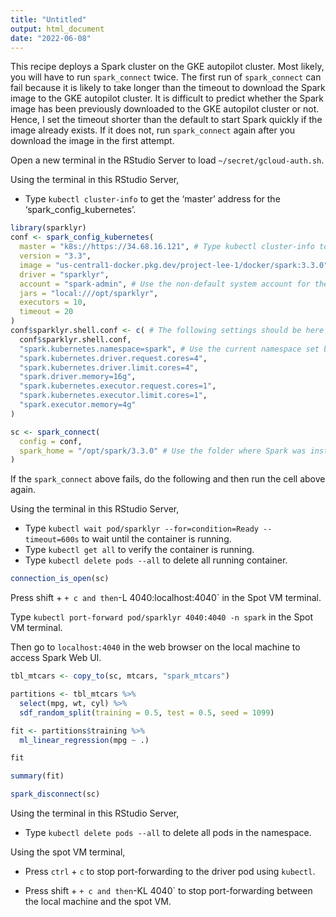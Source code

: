 ```yaml
---
title: "Untitled"
output: html_document
date: "2022-06-08"
---
```


This recipe deploys a Spark cluster on the GKE autopilot cluster. Most likely, you will have to run `spark_connect` twice. The first run of `spark_connect` can fail because it is likely to take longer than the timeout to download the Spark image to the GKE autopilot cluster. It is difficult to predict whether the Spark image has been previously downloaded to the GKE autopilot cluster or not. Hence, I set the timeout shorter than the default to start Spark quickly if the image already exists. If it does not, run `spark_connect` again after you download the image in the first attempt.

Open a new terminal in the RStudio Server to load `~/secret/gcloud-auth.sh`.

Using the terminal in this RStudio Server,

- Type `kubectl cluster-info` to get the 'master' address for the 'spark_config_kubernetes'.

```r
library(sparklyr)
conf <- spark_config_kubernetes(
  master = "k8s://https://34.68.16.121", # Type kubectl cluster-info to get this url.
  version = "3.3",
  image = "us-central1-docker.pkg.dev/project-lee-1/docker/spark:3.3.0",
  driver = "sparklyr",
  account = "spark-admin", # Use the non-default system account for the current namespace set by the NAMESPACE environment variable from compose.yml and `gcloud-auth.sh`.
  jars = "local:///opt/sparklyr",
  executors = 10,
  timeout = 20
)
conf$sparklyr.shell.conf <- c( # The following settings should be here to be used for spark-submit.
  conf$sparklyr.shell.conf,
  "spark.kubernetes.namespace=spark", # Use the current namespace set by the NAMESPACE environment variable from compose.yml and `gcloud-auth.sh`.
  "spark.kubernetes.driver.request.cores=4",
  "spark.kubernetes.driver.limit.cores=4",
  "spark.driver.memory=16g",
  "spark.kubernetes.executor.request.cores=1",
  "spark.kubernetes.executor.limit.cores=1",
  "spark.executor.memory=4g"
)
```

```r
sc <- spark_connect(
  config = conf,
  spark_home = "/opt/spark/3.3.0" # Use the folder where Spark was installed by spark.sh
)
```

If the `spark_connect` above fails, do the following and then run the cell above again.

Using the terminal in this RStudio Server,

- Type `kubectl wait pod/sparklyr --for=condition=Ready --timeout=600s` to wait until the container is running.
- Type `kubectl get all` to verify the container is running.
- Type `kubectl delete pods --all` to delete all running container.

```r
connection_is_open(sc)
```

Press shift + ` + c and then `-L 4040:localhost:4040` in the Spot VM terminal.

Type `kubectl port-forward pod/sparklyr 4040:4040 -n spark` in the Spot VM terminal.

Then go to `localhost:4040` in the web browser on the local machine to access Spark Web UI.

```r
tbl_mtcars <- copy_to(sc, mtcars, "spark_mtcars")
```

```r
partitions <- tbl_mtcars %>%
  select(mpg, wt, cyl) %>%
  sdf_random_split(training = 0.5, test = 0.5, seed = 1099)
```

```r
fit <- partitions$training %>%
  ml_linear_regression(mpg ~ .)

fit
```

```r
summary(fit)
```

```r
spark_disconnect(sc)
```

Using the terminal in this RStudio Server, 

- Type `kubectl delete pods --all` to delete all pods in the namespace.

Using the spot VM terminal,

- Press `ctrl` + `c` to stop port-forwarding to the driver pod using `kubectl`.

- Press shift + ` + c and then `-KL 4040` to stop port-forwarding between the local machine and the spot VM.